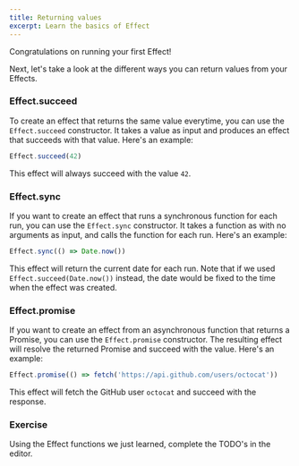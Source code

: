 ```yaml
---
title: Returning values
excerpt: Learn the basics of Effect
---
```


Congratulations on running your first Effect!

Next, let's take a look at the different ways you can return values from your
Effects.

### Effect.succeed

To create an effect that returns the same value everytime, you can use the
`Effect.succeed` constructor. It takes a value as input and produces an effect
that succeeds with that value. Here's an example:

```ts
Effect.succeed(42)
```

This effect will always succeed with the value `42`.

### Effect.sync

If you want to create an effect that runs a synchronous function for each run,
you can use the `Effect.sync` constructor. It takes a function as with no
arguments as input, and calls the function for each run. Here's an example:

```ts
Effect.sync(() => Date.now())
```

This effect will return the current date for each run. Note that if we used
`Effect.succeed(Date.now())` instead, the date would be fixed to the time when
the effect was created.

### Effect.promise

If you want to create an effect from an asynchronous function that returns a
Promise, you can use the `Effect.promise` constructor. The resulting effect will
resolve the returned Promise and succeed with the value. Here's an example:

```ts
Effect.promise(() => fetch('https://api.github.com/users/octocat'))
```

This effect will fetch the GitHub user `octocat` and succeed with the response.

### Exercise

Using the Effect functions we just learned, complete the TODO's in the editor.